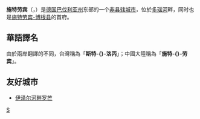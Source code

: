 {{noteTA|G1=德国地名|G2=Landkreis|G3=单位}}
{{德国城市
| 市徽图 = Image:DEU Straubing COA.svg
| 在德国内的位置图 = Image:Karte straubing in deutschland.png
| 所属联邦州 = 巴伐利亚州
| 所属行政区 = 下巴伐利亚行政区
| 所属县 = 
| 坐标纬度 = 48
| 坐标纬度分 = 53
| 坐标经度 = 12
| 坐标经度分 = 34
| 海拔高度 = 322
| 面积 = 67.58
| 人口 = 46,806
| 统计时间 = 2015年12月31日
| 人口密度 = 693
| 邮政编码 = 94315
| 电话区号 = 09421
| 汽车牌号 = SR
| 政府地址 = Theresienplatz 20<br />94315 Straubing
| 政府网站 = www.straubing.de
|}}

'''施特劳宾'''（{{lang-de|Straubing}}，{{IPA-de|ˈʃtʁaʊ̯.bɪŋ|pron|De-Straubing.ogg}}）是[[德国|德国]][[巴伐利亚州|巴伐利亚州]]东部的一个[[非县辖城市|非县辖城市]]，位於[[多瑙河|多瑙河]]畔，同时也是[[施特劳宾-博根县|施特劳宾-博根县]]的首府。

== 華語譯名 ==
由於兩岸翻譯的不同，台灣稱為「'''斯特-{}-洛丙'''」；中國大陸稱為「'''施特-{}-劳宾'''」。

==友好城市==
* {{FRA}} [[伊泽尔河畔罗芒|伊泽尔河畔罗芒]]

{{巴伐利亚州行政区划}}

{{Authority control}}
[[Category:巴伐利亚州市镇|S]]